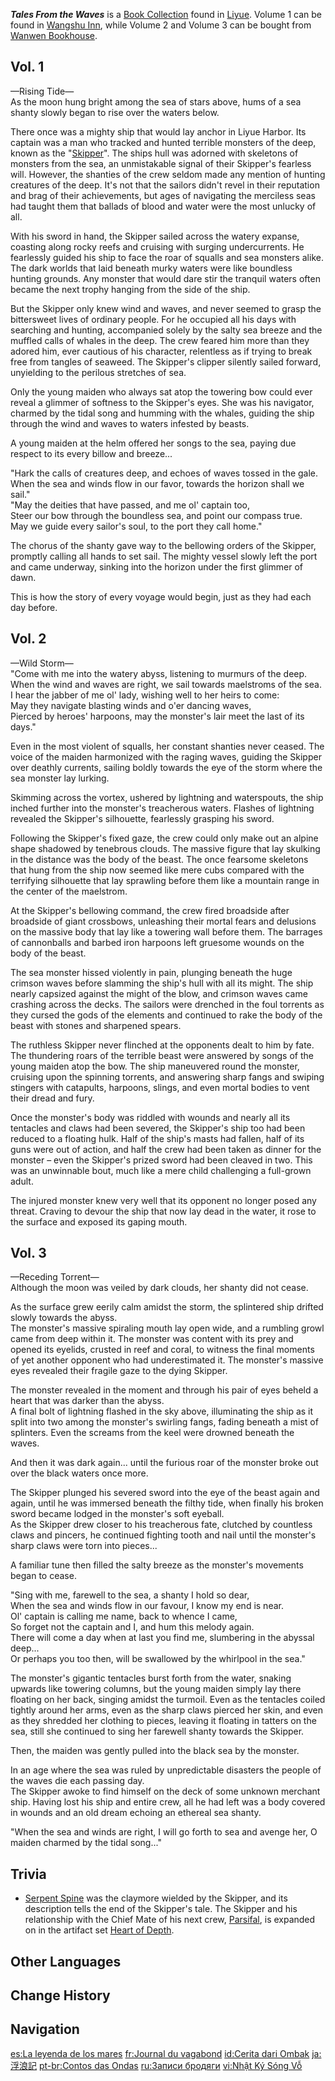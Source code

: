 {{Book Collection Infobox
|image     = Book Tales From the Waves.png
|quality   = 3
|region_lore= Liyue
|region_location = Liyue
|volumes   = 3
|vol1      = [[Wangshu Inn]]
|vol2      = Sold by [[Jifang]] at [[Wanwen Bookhouse]] in [[Liyue Harbor]]
|vol3      = Sold by Jifang at Wanwen Bookhouse in Liyue Harbor
}}
'''''Tales From the Waves''''' is a [[Book Collection]] found in [[Liyue]]. Volume 1 can be found in [[Wangshu Inn]], while Volume 2 and Volume 3 can be bought from [[Wanwen Bookhouse]].
==Vol. 1==
{{Description|The legendary tale of an anonymous seafarer set in a time when Liyue was plagued by sea monsters.}}

&mdash;Rising Tide&mdash;<br>
As the moon hung bright among the sea of stars above, hums of a sea shanty slowly began to rise over the waters below.

There once was a mighty ship that would lay anchor in Liyue Harbor. Its captain was a man who tracked and hunted terrible monsters of the deep, known as the "[[Skipper]]". The ships hull was adorned with skeletons of monsters from the sea, an unmistakable signal of their Skipper's fearless will. However, the shanties of the crew seldom made any mention of hunting creatures of the deep. It's not that the sailors didn't revel in their reputation and brag of their achievements, but ages of navigating the merciless seas had taught them that ballads of blood and water were the most unlucky of all.

With his sword in hand, the Skipper sailed across the watery expanse, coasting along rocky reefs and cruising with surging undercurrents. He fearlessly guided his ship to face the roar of squalls and sea monsters alike. The dark worlds that laid beneath murky waters were like boundless hunting grounds. Any monster that would dare stir the tranquil waters often became the next trophy hanging from the side of the ship.

But the Skipper only knew wind and waves, and never seemed to grasp the bittersweet lives of ordinary people. For he occupied all his days with searching and hunting, accompanied solely by the salty sea breeze and the muffled calls of whales in the deep. The crew feared him more than they adored him, ever cautious of his character, relentless as if trying to break free from tangles of seaweed. The Skipper's clipper silently sailed forward, unyielding to the perilous stretches of sea.

Only the young maiden who always sat atop the towering bow could ever reveal a glimmer of softness to the Skipper's eyes. She was his navigator, charmed by the tidal song and humming with the whales, guiding the ship through the wind and waves to waters infested by beasts.

A young maiden at the helm offered her songs to the sea, paying due respect to its every billow and breeze...

"Hark the calls of creatures deep, and echoes of waves tossed in the gale.<br>
When the sea and winds flow in our favor, towards the horizon shall we sail."<br>
"May the deities that have passed, and me ol' captain too,<br>
Steer our bow through the boundless sea, and point our compass true.<br>
May we guide every sailor's soul, to the port they call home."

The chorus of the shanty gave way to the bellowing orders of the Skipper, promptly calling all hands to set sail. The mighty vessel slowly left the port and came underway, sinking into the horizon under the first glimmer of dawn.

This is how the story of every voyage would begin, just as they had each day before.

==Vol. 2==
{{Description|To the never-ending tune of the ocean, the seafarer fought against the phenomenal foe of fate, fighting to the bitter end...}}

&mdash;Wild Storm&mdash;<br>
"Come with me into the watery abyss, listening to murmurs of the deep.<br>
When the wind and waves are right, we sail towards maelstroms of the sea.<br>
I hear the jabber of me ol' lady, wishing well to her heirs to come:<br>
May they navigate blasting winds and o'er dancing waves,<br>
Pierced by heroes' harpoons, may the monster's lair meet the last of its days."

Even in the most violent of squalls, her constant shanties never ceased. The voice of the maiden harmonized with the raging waves, guiding the Skipper over deathly currents, sailing boldly towards the eye of the storm where the sea monster lay lurking.

Skimming across the vortex, ushered by lightning and waterspouts, the ship inched further into the monster's treacherous waters. Flashes of lightning revealed the Skipper's silhouette, fearlessly grasping his sword.

Following the Skipper's fixed gaze, the crew could only make out an alpine shape shadowed by tenebrous clouds. The massive figure that lay skulking in the distance was the body of the beast. The once fearsome skeletons that hung from the ship now seemed like mere cubs compared with the terrifying silhouette that lay sprawling before them like a mountain range in the center of the maelstrom.

At the Skipper's bellowing command, the crew fired broadside after broadside of giant crossbows, unleashing their mortal fears and delusions on the massive body that lay like a towering wall before them. The barrages of cannonballs and barbed iron harpoons left gruesome wounds on the body of the beast.

The sea monster hissed violently in pain, plunging beneath the huge crimson waves before slamming the ship's hull with all its might. The ship nearly capsized against the might of the blow, and crimson waves came crashing across the decks. The sailors were drenched in the foul torrents as they cursed the gods of the elements and continued to rake the body of the beast with stones and sharpened spears.

The ruthless Skipper never flinched at the opponents dealt to him by fate. The thundering roars of the terrible beast were answered by songs of the young maiden atop the bow. The ship maneuvered round the monster, cruising upon the spinning torrents, and answering sharp fangs and swiping stingers with catapults, harpoons, slings, and even mortal bodies to vent their dread and fury.

Once the monster's body was riddled with wounds and nearly all its tentacles and claws had been severed, the Skipper's ship too had been reduced to a floating hulk. Half of the ship's masts had fallen, half of its guns were out of action, and half the crew had been taken as dinner for the monster – even the Skipper's prized sword had been cleaved in two. This was an unwinnable bout, much like a mere child challenging a full-grown adult.

The injured monster knew very well that its opponent no longer posed any threat. Craving to devour the ship that now lay dead in the water, it rose to the surface and exposed its gaping mouth.

==Vol. 3==
{{Description|Finally, when the tempest eased and the ocean sufrace was tranquil once more, the soft wind played a poignant homecoming tune...}}

&mdash;Receding Torrent&mdash;<br>
Although the moon was veiled by dark clouds, her shanty did not cease.

As the surface grew eerily calm amidst the storm, the splintered ship drifted slowly towards the abyss.<br>
The monster's massive spiraling mouth lay open wide, and a rumbling growl came from deep within it. The monster was content with its prey and opened its eyelids, crusted in reef and coral, to witness the final moments of yet another opponent who had underestimated it. The monster's massive eyes revealed their fragile gaze to the dying Skipper.

The monster revealed in the moment and through his pair of eyes beheld a heart that was darker than the abyss.<br>
A final bolt of lightning flashed in the sky above, illuminating the ship as it split into two among the monster's swirling fangs, fading beneath a mist of splinters. Even the screams from the keel were drowned beneath the waves.

And then it was dark again... until the furious roar of the monster broke out over the black waters once more.

The Skipper plunged his severed sword into the eye of the beast again and again, until he was immersed beneath the filthy tide, when finally his broken sword became lodged in the monster's soft eyeball.<br>
As the Skipper drew closer to his treacherous fate, clutched by countless claws and pincers, he continued fighting tooth and nail until the monster's sharp claws were torn into pieces...

A familiar tune then filled the salty breeze as the monster's movements began to cease.

"Sing with me, farewell to the sea, a shanty I hold so dear,<br>
When the sea and winds flow in our favour, I know my end is near.<br>
Ol' captain is calling me name, back to whence I came,<br>
So forget not the captain and I, and hum this melody again.<br>
There will come a day when at last you find me, slumbering in the abyssal deep...<br>
Or perhaps you too then, will be swallowed by the whirlpool in the sea."

The monster's gigantic tentacles burst forth from the water, snaking upwards like towering columns, but the young maiden simply lay there floating on her back, singing amidst the turmoil. Even as the tentacles coiled tightly around her arms, even as the sharp claws pierced her skin, and even as they shredded her clothing to pieces, leaving it floating in tatters on the sea, still she continued to sing her farewell shanty towards the Skipper.

Then, the maiden was gently pulled into the black sea by the monster.

In an age where the sea was ruled by unpredictable disasters the people of the waves die each passing day.<br>
The Skipper awoke to find himself on the deck of some unknown merchant ship. Having lost his ship and entire crew, all he had left was a body covered in wounds and an old dream echoing an ethereal sea shanty.

"When the sea and winds are right, I will go forth to sea and avenge her, O maiden charmed by the tidal song..."

==Trivia==
* [[Serpent Spine]] was the claymore wielded by the Skipper, and its description tells the end of the Skipper's tale. The Skipper and his relationship with the Chief Mate of his next crew, [[Parsifal]], is expanded on in the artifact set [[Heart of Depth]].

==Other Languages==
{{Other Languages
|en      = Tales From the Waves
|zhs     = 浮浪记
|zhs_rm  = Fúlàng-jì
|zht     = 浮浪記
|zht_rm  = Fúlàng-jì
|zh_tl   = Tales of Wanderings
|ja      = 浮浪記
|ja_rm   = Furouki{{Assumed}}
|ja_tl   = Record of Wanderings{{Sino}}
|ko      = 방랑기
|ko_rm   = Bangranggi
|ko_tl   = Tales of Wanderings
|es      = La leyenda de los mares
|es_tl   = The Legend of the Seas
|fr      = Journal du vagabond
|fr_tl   = Diary of the Vagabond
|ru      = Записи бродяги
|ru_tl   = Notes of the Wanderer
|th      = บันทึกแห่งเกลียวคลื่น
|th_rm   = Bantheuk haeng kliao khluen
|th_tl   = Records of Waves
|vi      = Nhật Ký Sóng Vỗ
|vi_tl   = 
|de      = Mit den Wellen
|de_tl   = With the Waves
|id      = Cerita dari Ombak
|id_tl   = Tales From the Waves
|pt      = Diário das Ondas
|pt_tl   = Diary From the Waves
|tr      = Dalgaların Hikayeleri
|tr_tl   = Tales of the Waves
|it      = Racconti tra le onde
|it_tl   = 
}}

==Change History==
{{Change History|1.0}}

==Navigation==
{{Book Navbox|Liyue}}

[[es:La leyenda de los mares]]
[[fr:Journal du vagabond]]
[[id:Cerita dari Ombak]]
[[ja:浮浪記]]
[[pt-br:Contos das Ondas]]
[[ru:Записи бродяги]]
[[vi:Nhật Ký Sóng Vỗ]]